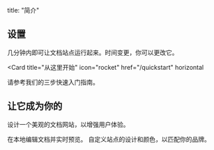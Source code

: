 title: "简介"

## 设置

几分钟内即可让文档站点运行起来。时间变更，你可以更改它。

<Card
  title="从这里开始"
  icon="rocket"
  href="/quickstart"
  horizontal
>
  请参考我们的三步快速入门指南。
</Card>

## 让它成为你的

设计一个美观的文档网站，以增强用户体验。

<Columns cols={2}>
  <Card
    title="本地编辑"
    icon="pen-to-square"
    href="/development"
  >
    在本地编辑文档并实时预览。
  </Card>
  <Card
    title="自定义你的站点"
    icon="palette"
    href="/essentials/settings"
  >
    自定义站点的设计和颜色，以匹配你的品牌。
  </Card>
</Columns>